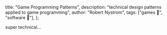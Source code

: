   title: "Game Programming Patterns",
  description: "technical design patterns applied to game programming",
  author: "Robert Nystrom",
  tags: ["games 🎲", "software 💾"],
};

<PLHead title={meta.title} description={meta.description} />

<PLMeta
  title={meta.title}
  description={meta.description}
  author={meta.author}
  tags={meta.tags}
/>

super technical…

<PLLinks>
  <PLLink
    title="Game Programming Patterns (Goodreads)"
    url="https://www.goodreads.com/book/show/15499449-game-programming-patterns"
  />
</PLLinks>
